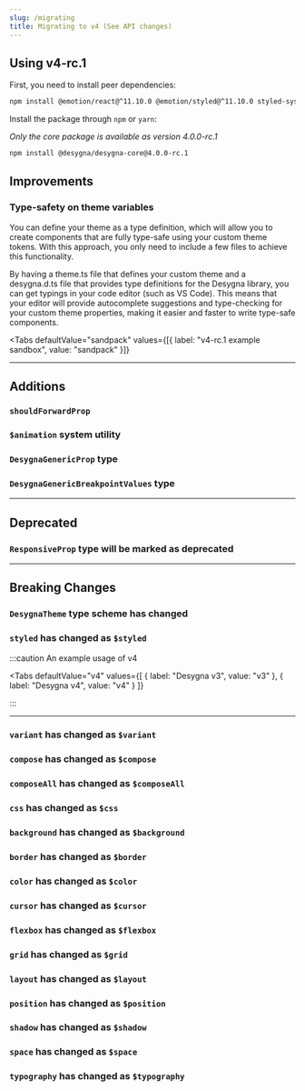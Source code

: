 ```yaml
---
slug: /migrating
title: Migrating to v4 (See API changes)
---
```






<TOCInline toc={toc} />

## Using v4-rc.1

First, you need to install peer dependencies:

```bash npm2yarn
npm install @emotion/react@^11.10.0 @emotion/styled@^11.10.0 styled-system@^5.1.5 @styled-system/should-forward-prop@^5.1.5
```

Install the package through `npm` or `yarn`:

_Only the core package is available as version 4.0.0-rc.1_

```bash npm2yarn
npm install @desygna/desygna-core@4.0.0-rc.1
```

## Improvements

### Type-safety on theme variables

You can define your theme as a type definition, which will allow you to create
components that are fully type-safe using your custom theme tokens. With this
approach, you only need to include a few files to achieve this functionality.

By having a theme.ts file that defines your custom theme and a desygna.d.ts file
that provides type definitions for the Desygna library, you can get typings in
your code editor (such as VS Code). This means that your editor will provide
autocomplete suggestions and type-checking for your custom theme properties,
making it easier and faster to write type-safe components.

<Tabs
  defaultValue="sandpack"
  values={[{ label: "v4-rc.1 example sandbox", value: "sandpack" }]}
>
  <TabItem value="sandpack">
    <ThemeTypesafetyV4Sandpack />
  </TabItem>
</Tabs>

---

## Additions

### `shouldForwardProp`

### `$animation` system utility

### `DesygnaGenericProp` type

### `DesygnaGenericBreakpointValues` type

---

## Deprecated

### `ResponsiveProp` type will be marked as deprecated

---

## Breaking Changes

### `DesygnaTheme` type scheme has changed

### `styled` has changed as `$styled`

:::caution An example usage of v4

<Tabs
  defaultValue="v4"
  values={[
    { label: "Desygna v3", value: "v3" },
    { label: "Desygna v4", value: "v4" }
  ]}
>
  <TabItem value="v3">
    <StyledAPIV3 />
  </TabItem>
  <TabItem value="v4">
    <StyledAPIV4 />
  </TabItem>
</Tabs>

:::

---

### `variant` has changed as `$variant`

### `compose` has changed as `$compose`

### `composeAll` has changed as `$composeAll`

### `css` has changed as `$css`

### `background` has changed as `$background`

### `border` has changed as `$border`

### `color` has changed as `$color`

### `cursor` has changed as `$cursor`

### `flexbox` has changed as `$flexbox`

### `grid` has changed as `$grid`

### `layout` has changed as `$layout`

### `position` has changed as `$position`

### `shadow` has changed as `$shadow`

### `space` has changed as `$space`

### `typography` has changed as `$typography`
